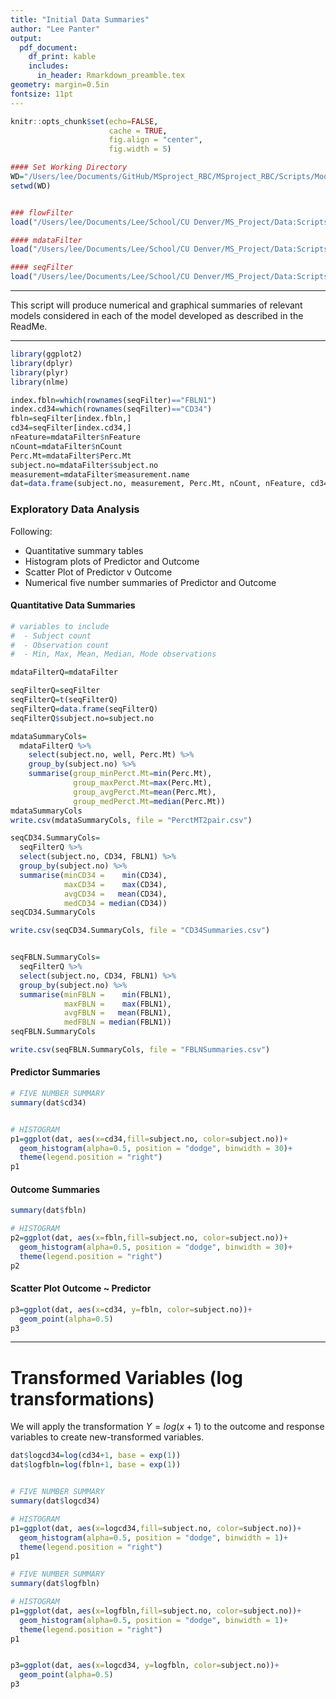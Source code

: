 ```yaml
---
title: "Initial Data Summaries"
author: "Lee Panter"
output: 
  pdf_document:
    df_print: kable
    includes:
      in_header: Rmarkdown_preamble.tex
geometry: margin=0.5in
fontsize: 11pt
---
```


<!------------------------------------------------------------------------------>
<!--  ####  KNITR Setup & Script Information   #### -->
<!------------------------------------------------------------------------------>

<!--  ####  KNITR Specs   #### -->
```r
knitr::opts_chunk$set(echo=FALSE, 
                      cache = TRUE, 
                      fig.align = "center",
                      fig.width = 5)
```

```r
#### Set Working Directory
WD="/Users/lee/Documents/GitHub/MSproject_RBC/MSproject_RBC/Scripts/Modeling/fbln-cd34"
setwd(WD)


### flowFilter
load("/Users/lee/Documents/Lee/School/CU Denver/MS_Project/Data:Scripts/FinalData/FilteredMergedData/Rdata/flowFilter.RData")

#### mdataFilter
load("/Users/lee/Documents/Lee/School/CU Denver/MS_Project/Data:Scripts/FinalData/FilteredMergedData/Rdata/mdataFilter.RData")

#### seqFilter
load("/Users/lee/Documents/Lee/School/CU Denver/MS_Project/Data:Scripts/FinalData/FilteredMergedData/Rdata/seqFilter.RData")
```


***

<!--  ####  Description   #### -->
\begin{center}
\LARGE{\underline{\textbf{Description}}}
\end{center}

This script will produce numerical and graphical summaries of relevant models considered in each of the model developed as described in the ReadMe.  

***


<!--  Packages -->  
```r
library(ggplot2)
library(dplyr)
library(plyr)
library(nlme)
```


<!------------------------------------------------------------------------------>


<!------------------------------------------------------------------------------>
<!-- Begin Script -->       
<!------------------------------------------------------------------------------>
\begin{center}
\LARGE{\underline{\textbf{Begin Script}}}
\end{center}

\vspace{10pt}


```r
index.fbln=which(rownames(seqFilter)=="FBLN1")
index.cd34=which(rownames(seqFilter)=="CD34")
fbln=seqFilter[index.fbln,]
cd34=seqFilter[index.cd34,]
nFeature=mdataFilter$nFeature
nCount=mdataFilter$nCount
Perc.Mt=mdataFilter$Perc.Mt
subject.no=mdataFilter$subject.no
measurement=mdataFilter$measurement.name
dat=data.frame(subject.no, measurement, Perc.Mt, nCount, nFeature, cd34, fbln)
```

### Exploratory Data Analysis

Following:

* Quantitative summary tables
* Histogram plots of Predictor and Outcome
* Scatter Plot of Predictor v Outcome
* Numerical five number summaries of Predictor and Outcome


#### Quantitative Data Summaries

```r
# variables to include
#  - Subject count
#  - Observation count
#  - Min, Max, Mean, Median, Mode observations

mdataFilterQ=mdataFilter

seqFilterQ=seqFilter
seqFilterQ=t(seqFilterQ)
seqFilterQ=data.frame(seqFilterQ)
seqFilterQ$subject.no=subject.no

mdataSummaryCols=
  mdataFilterQ %>%
    select(subject.no, well, Perc.Mt) %>%
    group_by(subject.no) %>%
    summarise(group_minPerct.Mt=min(Perc.Mt),
              group_maxPerct.Mt=max(Perc.Mt),
              group_avgPerct.Mt=mean(Perc.Mt),
              group_medPerct.Mt=median(Perc.Mt))
mdataSummaryCols
write.csv(mdataSummaryCols, file = "PerctMT2pair.csv")

seqCD34.SummaryCols=
  seqFilterQ %>%
  select(subject.no, CD34, FBLN1) %>% 
  group_by(subject.no) %>% 
  summarise(minCD34 =    min(CD34),
            maxCD34 =    max(CD34),
            avgCD34 =   mean(CD34),
            medCD34 = median(CD34))
seqCD34.SummaryCols

write.csv(seqCD34.SummaryCols, file = "CD34Summaries.csv")


seqFBLN.SummaryCols=
  seqFilterQ %>%
  select(subject.no, CD34, FBLN1) %>% 
  group_by(subject.no) %>% 
  summarise(minFBLN =    min(FBLN1),
            maxFBLN =    max(FBLN1),
            avgFBLN =   mean(FBLN1),
            medFBLN = median(FBLN1))
seqFBLN.SummaryCols

write.csv(seqFBLN.SummaryCols, file = "FBLNSummaries.csv")
```



#### Predictor Summaries
```r
# FIVE NUMBER SUMMARY
summary(dat$cd34)


# HISTOGRAM
p1=ggplot(dat, aes(x=cd34,fill=subject.no, color=subject.no))+
  geom_histogram(alpha=0.5, position = "dodge", binwidth = 30)+
  theme(legend.position = "right")
p1
```



#### Outcome Summaries
```r
summary(dat$fbln)

# HISTOGRAM
p2=ggplot(dat, aes(x=fbln,fill=subject.no, color=subject.no))+
  geom_histogram(alpha=0.5, position = "dodge", binwidth = 30)+
  theme(legend.position = "right")
p2
```


#### Scatter Plot Outcome ~ Predictor

```r
p3=ggplot(dat, aes(x=cd34, y=fbln, color=subject.no))+
  geom_point(alpha=0.5)
p3
```





***

# Transformed Variables (log transformations)

We will apply the transformation $Y=log(x+1)$ to the outcome and response variables to create new-transformed variables.


```r
dat$logcd34=log(cd34+1, base = exp(1))
dat$logfbln=log(fbln+1, base = exp(1))


# FIVE NUMBER SUMMARY
summary(dat$logcd34)

# HISTOGRAM
p1=ggplot(dat, aes(x=logcd34,fill=subject.no, color=subject.no))+
  geom_histogram(alpha=0.5, position = "dodge", binwidth = 1)+
  theme(legend.position = "right")
p1

# FIVE NUMBER SUMMARY
summary(dat$logfbln)

# HISTOGRAM
p1=ggplot(dat, aes(x=logfbln,fill=subject.no, color=subject.no))+
  geom_histogram(alpha=0.5, position = "dodge", binwidth = 1)+
  theme(legend.position = "right")
p1


p3=ggplot(dat, aes(x=logcd34, y=logfbln, color=subject.no))+
  geom_point(alpha=0.5)
p3
```
\begin{center}
\LARGE{\underline{\textbf{End Script}}}
\end{center}
<!------------------------------------------------------------------------------>
<!-- End Script -->       
<!------------------------------------------------------------------------------>


<!------------------------------------------------------------------------------>
<!-- Post-Script -->       
<!------------------------------------------------------------------------------>

<!-- Notes:        -->       

<!-- Compilation Errors -->       

<!-- Execution Errors -->

<!-- Next Scripts to Consider -->

<!------------------------------------------------------------------------------>


























